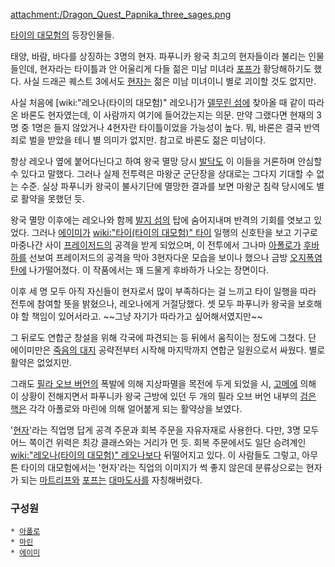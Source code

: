 attachment:/Dragon_Quest_Papnika_three_sages.png

[[타이의 대모험]]의 등장인물들.

태양, 바람, 바다를 상징하는 3명의 현자. 파푸니카 왕국 최고의 현자들이라 불리는 인물들인데, 현자라는 타이틀과 안 어울리게 다들 젊은 미남 미녀라 [[포프]]가 황당해하기도 했다. 사실 드래곤 퀘스트 3에서도 [[현자]]는 젊은 미남 미녀이니 별로 괴이할 것도 없지만.

사실 처음에 [wiki:"레오나(타이의 대모험)" 레오나]가 [[델무린 섬]]에 찾아올 때 같이 따라온 바론도 현자였는데, 이 사람까지 여기에 들어갔는지는 의문. 만약 그랬다면 현재의 3명 중 1명은 들지 않았거나 4현자란 타이틀이었을 가능성이 높다. 뭐, 바론은 결국 반역죄로 벌을 받았을 테니 별 의미가 없지만. 참고로 바론도 젊은 미남이다.

항상 레오나 옆에 붙어다닌다고 하여 왕국 멸망 당시 [[발닥]]도 이 이들을 거론하며 안심할 수 있다고 말했다. 그러나 실제 전투력은 마왕군 군단장을 상대로는 그다지 기대할 수 없는 수준. 실상 파푸니카 왕국이 불사기단에 멸망한 결과를 보면 마왕군 침략 당시에도 별로 활약을 못했던 듯. 

왕국 멸망 이후에는 레오나와 함께 [[발지 섬]]의 탑에 숨어지내며 반격의 기회를 엿보고 있었다. 그러나 [[에이미]]가 [[wiki:"타이(타이의 대모험)" 타이]] 일행의 신호탄을 보고 기구로 마중나간 사이 [[프레이저드]]의 공격을 받게 되었으며, 이 전투에서 그나마 [[아폴로]]가 [[후바하]]를 선보여 프레이저드의 공격을 막아 3현자다운 모습을 보이나 했으나 금방 [[오지폭염탄]]에 나가떨어졌다. 이 작품에서는 꽤 드물게 후바하가 나오는 장면이다.

이후 세 명 모두 아직 자신들이 현자로서 많이 부족하다는 걸 느끼고 타이 일행을 따라 전투에 참여할 뜻을 밝혔으나, 레오나에게 거절당했다. 셋 모두 파푸니카 왕국을 보호해야 할 책임이 있어서라고. ~~그냥 자기가 따라가고 싶어해서였지만~~

그 뒤로도 연합군 창설을 위해 각국에 파견되는 등 뒤에서 움직이는 정도에 그쳤다. 단 에이미만은 [[죽음의 대지]] 공략전부터 시작해 마지막까지 연합군 일원으로서 싸웠다. 별로 활약은 없었지만.

그래도 [[필라 오브 버언]]의 폭발에 의해 지상파멸을 목전에 두게 되었을 시, [[고메]]에 의해 이 상황이 전해지면서 파푸니카 왕국 근방에 있던 두 개의 필라 오브 버언 내부의 [[검은 핵]]은 각각 아폴로와 마린에 의해 얼어붙게 되는 활약상을 보였다. 

'[[현자]]'라는 직업명 답게 공격 주문과 회복 주문을 자유자재로 사용한다. 다만, 3명 모두 어느 쪽이건 위력은 최강 클래스와는 거리가 먼 듯. 회복 주문에서도 일단 승려계인 [[wiki:"레오나(타이의 대모험)" 레오나]]보다 뒤떨어지고 있다. 이 사람들도 그렇고, 아무튼 타이의 대모험에서는 '현자'라는 직업의 이미지가 썩 좋지 않은데 분류상으로는 현자가 되는 [[마트리프]]와 [[포프]]는 [[대마도사]]를 자칭해버렸다.

=== 구성원 ===
 * [[아폴로]]
 * [[마린]]
 * [[에이미]]
